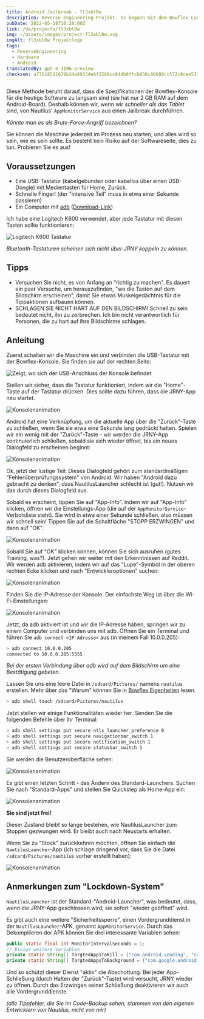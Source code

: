 ```yaml
---
title: Android Jailbreak - fl3xbl0w
description: Reverse-Engineering-Projekt. Es begann mit dem Bowflex Laufband 22, wurde aber verallgemeinert für jede von Nautilus Inc. (Nautilus, Bowflex, Schwinn) verkaufte Android-Maschine.
pubDate: 2022-05-28T10:28:00Z
link: /de/projects/fl3xbl0w
img: ~/assets/images/project-fl3xbl0w.svg
imgAlt: fl3xbl0w Projektlogo
tags:
  - ReverseEngineering
  - Hardware
  - Android
translatedBy: gpt-4-1106-preview
checksum: a77618521679b34a89354e6f2569cc84db8ffcb936c86608cc572c8cee531cc5
---
```



Diese Methode beruht darauf, dass die Spezifikationen der Bowflex-Konsole für die heutige Software zu langsam sind (sie hat nur 2 GB RAM auf dem Android-Board). Deshalb können wir, wenn wir _schneller als das Tablet_ sind, von Nautilus' `AppMonitorService` aus einen Jailbreak durchführen.

_Könnte man es als Brute-Force-Angriff bezeichnen?_

Sie können die Maschine jederzeit im Prozess neu starten, und alles wird so sein, wie es sein sollte. Es besteht kein Risiko auf der Softwareseite, dies zu tun. Probieren Sie es aus!

## Voraussetzungen

- Eine USB-Tastatur (kabelgebunden oder kabellos über einen USB-Dongle) mit Medientasten für Home, Zurück.
- Schnelle Finger! (der "intensive Teil" muss in etwa einer Sekunde passieren)
- Ein Computer mit [adb](https://developer.android.com/studio/command-line/adb) ([Download-Link](https://developer.android.com/studio/releases/platform-tools))

Ich habe eine Logitech K600 verwendet, aber jede Tastatur mit diesen Tasten sollte funktionieren:

<Image src={LogiKeys} alt="Logitech K600 Tastatur" format="webp" />

_Bluetooth-Tastaturen scheinen sich nicht über JRNY koppeln zu können._

## Tipps

- Versuchen Sie nicht, es von Anfang an "richtig zu machen". Es dauert ein paar Versuche, um herauszufinden, "wo die Tasten auf dem Bildschirm erscheinen", damit Sie etwas Muskelgedächtnis für die Tippaktionen aufbauen können.
- SCHLAGEN SIE NICHT HART AUF DEN BILDSCHIRM! Schnell zu sein bedeutet nicht, ihn zu zerbrechen. Ich bin nicht verantwortlich für Personen, die zu hart auf ihre Bildschirme schlagen.

## Anleitung

Zuerst schalten wir die Maschine ein und verbinden die USB-Tastatur mit der Bowflex-Konsole. Sie finden sie auf der rechten Seite:

<Image src={ConsoleUSB} alt="Zeigt, wo sich der USB-Anschluss der Konsole befindet" format="webp" />

Stellen wir sicher, dass die Tastatur funktioniert, indem wir die "Home"-Taste auf der Tastatur drücken. Dies sollte dazu führen, dass die JRNY-App neu startet.

<Image src={Console01} alt="Konsolenanimation" format="webp" />

Android hat eine Verknüpfung, um die aktuelle App über die "Zurück"-Taste zu schließen, wenn Sie sie etwa eine Sekunde lang gedrückt halten.
Spielen wir ein wenig mit der "Zurück"-Taste - wir werden die JRNY-App kontinuierlich schließen, sobald sie sich wieder öffnet, bis ein neues Dialogfeld zu erscheinen beginnt:

<Image src={Console02} alt="Konsolenanimation" format="webp" />

Ok, jetzt der lustige Teil: Dieses Dialogfeld gehört zum standardmäßigen "Fehlerüberprüfungssystem" von Android. Wir haben "Android dazu gebracht zu denken", dass NautilusLauncher schlecht ist (gut!). Nutzen wir das durch dieses Dialogfeld aus.

Sobald es erscheint, tippen Sie auf "App-Info". Indem wir auf "App-Info" klicken, öffnen wir die Einstellungs-App (die auf der `AppMonitorService`-Verbotsliste steht). Sie wird in etwa einer Sekunde schließen, also müssen wir schnell sein! Tippen Sie auf die Schaltfläche "STOPP ERZWINGEN" und dann auf "OK".

<Image src={Console03} alt="Konsolenanimation" format="webp" />

Sobald Sie auf "OK" klicken können, können Sie sich ausruhen (gutes Training, was?). Jetzt gehen wir weiter mit den Erkenntnissen auf Reddit. Wir werden adb aktivieren, indem wir auf das "Lupe"-Symbol in der oberen rechten Ecke klicken und nach "Entwickleroptionen" suchen:

<Image src={Console04} alt="Konsolenanimation" format="webp" />

Finden Sie die IP-Adresse der Konsole. Der einfachste Weg ist über die Wi-Fi-Einstellungen:

<Image src={Console05} alt="Konsolenanimation" format="webp" />

Jetzt, da adb aktiviert ist und wir die IP-Adresse haben, springen wir zu einem Computer und verbinden uns mit adb. Öffnen Sie ein Terminal und führen Sie `adb connect <IP-Adresse>` aus (in meinem Fall 10.0.0.205):

```sh
> adb connect 10.0.0.205
connected to 10.0.0.205:5555
```

_Bei der ersten Verbindung über adb wird auf dem Bildschirm um eine Bestätigung gebeten._

Lassen Sie uns eine leere Datei in `/sdcard/Pictures/` namens `nautilus` erstellen. Mehr über das "Warum" können Sie in [Bowflex Eigenheiten](/de/projects/fl3xbl0w/quirks) lesen.

```sh
> adb shell touch /sdcard/Pictures/nautilus
```

Jetzt stellen wir einige Funktionalitäten wieder her. Senden Sie die folgenden Befehle über Ihr Terminal:

```sh
> adb shell settings put secure ntls_launcher_preference 0
> adb shell settings put secure navigationbar_switch 1
> adb shell settings put secure notification_switch 1
> adb shell settings put secure statusbar_switch 1
```

Sie werden die Benutzeroberfläche sehen:

<Image src={Console06} alt="Konsolenanimation" format="webp" />

Es gibt einen letzten Schritt - das Ändern des Standard-Launchers. Suchen Sie nach "Standard-Apps" und stellen Sie Quickstep als Home-App ein:

<Image src={Console07} alt="Konsolenanimation" format="webp" />

**Sie sind jetzt frei!**

Dieser Zustand bleibt so lange bestehen, wie NautilusLauncher zum Stoppen gezwungen wird. Er bleibt auch nach Neustarts erhalten.

Wenn Sie zu "Stock" zurückkehren möchten, öffnen Sie einfach die `NautilusLauncher`-App (ich schlage dringend vor, dass Sie die Datei `/sdcard/Pictures/nautilus` vorher erstellt haben):

<Image src={Console08} alt="Konsolenanimation" format="webp" />

## Anmerkungen zum "Lockdown-System"

`NautilusLauncher` ist der Standard-"Android-Launcher", was bedeutet, dass, wenn die JRNY-App geschlossen wird, sie sofort "wieder geöffnet" wird.

Es gibt auch eine weitere "Sicherheitssperre", einen Vordergrunddienst in der `NautilusLauncher`-APK, genannt `AppMonitorService`. Durch das Dekompilieren der APK können Sie drei interessante Variablen sehen:

```java
public static final int MonitorIntervalSeconds = 1;
// Einige weitere Variablen
private static String[] TargtedAppsToKill = {"com.android.vending", "com.android.settings", "com.android.chrome", "com.google.android.gm", "com.google.android.youtube"};
private static String[] TargtedAppsToBackground = {"com.google.android.googlequicksearchbox:interactor", "com.google.android.googlequicksearchbox:search", "com.google.android.googlequicksearchbox", "com.android.launcher3", "com.google.android.inputmethod.latin"};
```

Und so schützt dieser Dienst "aktiv" die Abschottung. Bei jeder App-Schließung (durch Halten der "Zurück"-Taste) wird versucht, JRNY wieder zu öffnen. Durch das Erzwingen seiner Schließung deaktivieren wir auch alle Vordergrunddienste.

_(alle Tippfehler, die Sie im Code-Backup sehen, stammen von den eigenen Entwicklern von Nautilus, nicht von mir)_
